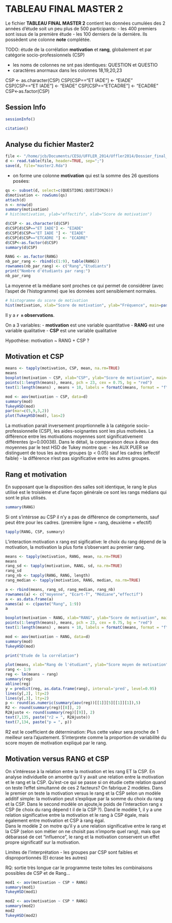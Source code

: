 TABLEAU FINAL MASTER 2
=======================

Le fichier __TABLEAU FINAL MASTER 2__ contient les données cumulées des 2 années d'étude soit un peu plus de 500 participants:
- les 400 premiers sont issus de la première étude
- les 100 derniers de la dernière. Ils possèdent une colonne __note__ complétée.

TODO: étude de la corrélation __motivation__ et __rang__, globalement et par catégorie socio-professionnels (CSP)

- les noms de colonnes ne snt pas identiques: QUESTION et QUESTIO
- caractères anormaux dans les colonnes 18,19,20,23

CSP <- as.character(CSP)
CSP[CSP=="ET IADE"] <- "EIADE"
CSP[CSP=="ET IADE "] <- "EIADE"
CSP[CSP=="ETCADRE "] <- "ECADRE"
CSP<-as.factor(CSP)

Session Info
------------
```r
sessionInfo()

citation()
```

Analyse du fichier Master2
--------------------------

```r
file <- "/home/jcb/Documents/CESU/UFFLER_2014/Uffler2014/Dossier_final_2014/TABLEAU FINAL MASTER 2.csv"
d <- read.table(file, header=TRUE, sep=";")
save(d, file="master2.Rda")
```
- on forme une colonne **motivation** qui est la somme des 26 questions posées:

```r
qs <- subset(d, select=c(QUESTION1:QUESTION26))
d$motivation <- rowSums(qs)
attach(d)
n <- nrow(d)
summary(motivation)
# hist(motivation, ylab="effectifs", xlab="Score de motivation")

d$CSP <- as.character(d$CSP)
d$CSP[d$CSP=="ET IADE"] <- "EIADE"
d$CSP[d$CSP=="ET IADE "] <- "EIADE"
d$CSP[d$CSP=="ETCADRE "] <- "ECADRE"
d$CSP<-as.factor(d$CSP)
summary(d$CSP)

RANG <- as.factor(RANG)
nb_par_rang <- rbind(c(1:9), table(RANG))
rownames(nb_par_rang) <- c("Rang","Etudiants")
print("Nombre d'étudiants par rang:")
nb_par_rang
```


La moyenne et la médiane sont proches ce qui permet de considérer (avec l'aspet de l'histogramme) que les données sont sensiblement normales.

```r
# histogramme du score de motivation
hist(motivation, xlab="Score de motivation", ylab="Fréquence", main=paste0("Histogramme du score de motivation (n = ",n,")"), col="cornflowerblue", border="white")
```


Il y a __`r n` observations__.

On a 3 variables:
  - **motivation** est une variable quantitative
  - **RANG** est une variable qualitative
  - **CSP** est une variable qualitative
  
  Hypothèse: motivation ~ RANG + CSP ?
  
Motivation et CSP
-----------------

```r
means <- tapply(motivation, CSP, mean, na.rm=TRUE)
means
boxplot(motivation ~ CSP, xlab="CSP", ylab="Score de motivation", main="Motivation selon la CSP", col="antiquewhite")
points(1:length(means), means, pch = 23, cex = 0.75, bg = "red")
text(1:length(means) , means + 10, labels = formatC(means, format = "f", digits = 1),pos = 1, cex = 0.9, col = "blue")

mod <- aov(motivation ~ CSP, data=d)
summary(mod)
TukeyHSD(mod)
par(mar=c(5,9,3,2))
plot(TukeyHSD(mod), las=2)

```

La motivation parait inversement proprtionnelle à la catégorie socio-professionnelle (CSP), les aides-soignantes sont les plus motivées. La différence entre les motivations moyennes sont significativement différentes (p=0.00038). Dans le détail, la comparaison deux à deux des moyennes par le test HSD de Tukey montre que:
- les AUX PUER se distinguent de tous les autres groupes (p < 0.05) sauf les cadres (effectif faible)
- la différence n'est pas significative entre les autres groupes.

Rang et motivation
------------------

En supposant que la disposition des salles soit identique, le rang le plus utilisé est le troisième et d'une façon générale ce sont les rangs médians qui sont le plus utilisés.
```r
summary(RANG)
```
Si ont s'intérsse au CSP il n'y a pas de différence de comprtements, sauf peut être pour les cadres.
(première ligne = rang, deuxième = efectif)
```r
tapply(RANG, CSP, summary)

```

L'interaction motivation x rang est sigificative: le choix du rang dépend de la motivation, la motivation la plus forte s'observant au premier rang.

```r
means <- tapply(motivation, RANG, mean, na.rm=TRUE)
means
rang_sd <- tapply(motivation, RANG, sd, na.rm=TRUE)
rang_sd
rang_nb <- tapply(RANG, RANG, length)
rang_median <- tapply(motivation, RANG, median, na.rm=TRUE)

a <- rbind(means, rang_sd, rang_median, rang_nb)
rownames(a) <- c("moyenne", "Ecart-T", "Médiane","effectif")
a <- as.data.frame(a)
names(a) <- c(paste("Rang", 1:9))
a

boxplot(motivation ~ RANG, xlab="RANG", ylab="Score de motivation", main="Motivation selon le Rang", col="antiquewhite")
points(1:length(means), means, pch = 23, cex = 0.75, bg = "red")
text(1:length(means) , means + 10, labels = formatC(means, format = "f", digits = 1),pos = 1, cex = 0.9, col = "blue")

mod <- aov(motivation ~ RANG, data=d)
summary(mod)
TukeyHSD(mod)

print("Etude de la corrélation")

plot(means, xlab="Rang de l'étudiant", ylab="Score moyen de motivation", main="Corrélation entre le rang et la motivation (n = 594)\nIntervalle de confiance à 95%")
rang <- 1:9
reg <- lm(means ~ rang)
summary(reg)
abline(reg)
y = predict(reg, as.data.frame(rang), interval='pred', level=0.95)
lines(y[,2], lty=2)
lines(y[,3], lty=2)
p <- round(as.numeric(summary(aov(reg))[[1]][5][[1]][1]),5)
R2 <- round(summary(reg)[[8]], 2)
R2Ajuste <- round(summary(reg)[[9]], 2)
text(7,135, paste("r2 = ", R2Ajuste))
text(7,134, paste("p = ", p))
```
R2 est le coefficient de détermination: Plus cette valeur sera proche de 1 meilleur sera l’ajustement.
S’interprete comme la proportion de variabilité du score moyen de motivation expliqué par le rang. 

Motivation versus RANG et CSP
----------------------------
On s'intéresse à la relation entre la motivation et les rang ET la CSP. En analyse individuelle on amontré qu'il y avait une relation entre la motivation et le rang et la CSP. Qu'est-ce qui se passe si on étudie cette relation quand on teste l'effet simultanné de ces 2 facteurs? On fabrique 2 modèles. Dans le premier on teste la motivation versus le rang et la CSP selon un modèle additif simple: la motivation peut s'explique par la somme du choix du rang et la CSP. Dans le second modèle on ajoute,le poids de l'interaction rang x CSP (le choix du rang dépend t il de la CSP ?). 
Dand le modèle 1, il y a une relation significative entre la motivation et le rang à CSP égale, mais également entre motivation et CSP à  rang égal.   
Dans le modèle 2 on motre qu'il y a une relation significative entre le rang et la CSP (selon son métier on ne choisit pas n'importe quel rang), mais que débarassé de cet "influence", le rang et la motivation conservent un effet propre significatif sur la motivation.

Limites de l'interprétation
- les groupes par CSP sont faibles et disproportionnés (EI écrase les autres)

RQ: sortie très longue car le programme teste toites les combinaisons possibles de CSP et de Rang...

```r
mod1 <- aov(motivation ~ CSP + RANG)
summary(mod1)
TukeyHSD(mod1)

mod2 <- aov(motivation ~ CSP * RANG)
summary(mod2)
mod2
TukeyHSD(mod2)
```

